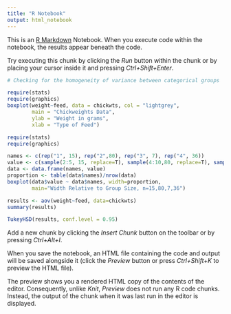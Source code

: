 ```yaml
---
title: "R Notebook"
output: html_notebook
---
```


This is an [R Markdown](http://rmarkdown.rstudio.com) Notebook. When you execute code within the notebook, the results appear beneath the code. 

Try executing this chunk by clicking the *Run* button within the chunk or by placing your cursor inside it and pressing *Ctrl+Shift+Enter*. 

```r
# Checking for the homogeneity of variance between categorical groups

require(stats)
require(graphics)
boxplot(weight~feed, data = chickwts, col = "lightgrey",
        main = "Chickweights Data",
        ylab = "Weight in grams",
        xlab = "Type of Feed")
```
```r
require(stats)
require(graphics)

names <- c(rep("1", 15), rep("2",80), rep("3", 7), rep("4", 36))
value <- c(sample(2:5, 15, replace=T), sample(4:10,80, replace=T), sample(1:7,7,replace=T), sample(3:9,36,replace=T))
data <- data.frame(names, value)
proportion <- table(data$names)/nrow(data)
boxplot(data$value ~ data$names, width=proportion,
        main="Width Relative to Group Size, n=15,80,7,36")

results <- aov(weight~feed, data=chickwts)
summary(results)

TukeyHSD(results, conf.level = 0.95)

```

Add a new chunk by clicking the *Insert Chunk* button on the toolbar or by pressing *Ctrl+Alt+I*.

When you save the notebook, an HTML file containing the code and output will be saved alongside it (click the *Preview* button or press *Ctrl+Shift+K* to preview the HTML file).

The preview shows you a rendered HTML copy of the contents of the editor. Consequently, unlike *Knit*, *Preview* does not run any R code chunks. Instead, the output of the chunk when it was last run in the editor is displayed.
